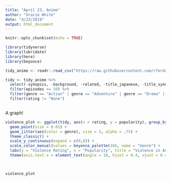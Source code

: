 ```yaml
---
title: "April 23, Anime"
author: "Gracie White"
date: "4/23/2019"
output: html_document
---
```


```r
knitr::opts_chunk$set(echo = TRUE)
```


```r

library(tidyverse)
library(lubridate)
library(here)
library(beyonce)

tidy_anime <- readr::read_csv("https://raw.githubusercontent.com/rfordatascience/tidytuesday/master/data/2019/2019-04-23/tidy_anime.csv")

tidy <- tidy_anime %>% 
  select(-synopsis, -background, -related, -title_japanese, -title_synonyms) %>% 
  filter(episodes >= 50) %>% 
  filter(genre == "Action" | genre == "Adventure" | genre == "Drama" | genre == "Comedy" | genre == "Supernatural") %>%
  filter(rating != "None")



```

A graph!

```r

violence_plot <- ggplot(tidy, aes(x = rating, y = popularity), group_by(genre)) +
  geom_point(size = 0.01) +
  geom_jitter(aes(color = genre), size = 3, alpha = .75) +
  theme_classic() +
  scale_y_continuous(expand = c(0,0)) +
  scale_color_manual(values = beyonce_palette(18), name = "Genre") +
  labs(y = "Violence Rating", x = "Popularity", title = "Violence in Anime Compared to Popularity \n(No Correlation, Just Fun Colors)") +
  theme(axis.text.x = element_text(angle = 18, hjust = 0.4, vjust = 0.4), plot.title = element_text(hjust = 0.5))
  


violence_plot

```

